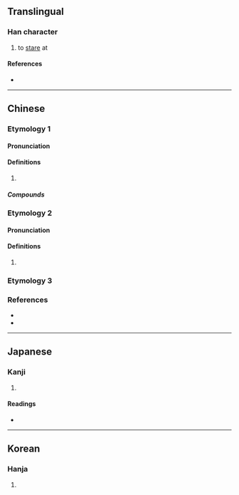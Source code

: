 {{character info/new}}
==Translingual==

===Han character===
{{Han char|rn=9|rad=人|as=09|sn=11|four=29280|canj=OHDF|ids=⿰亻秋}}

# to [[stare]] at

====References====
* {{Han ref|kx=0111.070|dkj=00871|dj=0237.060|hdz=10192.020|uh=5062|ud=20578|bh=D45A|bd=54362}}

----

==Chinese==

===Etymology 1===
{{zh-forms}}

====Pronunciation====
{{zh-pron
|m=chǒu
|c=cau2
|cat=
}}

====Definitions====
{{zh-hanzi}}

# {{zh-alt-form|瞅}}

=====Compounds=====
{{zh-der|不偢不倸|偢問|偢采}}

===Etymology 2===
{{zh-forms}}

====Pronunciation====
{{zh-pron
|c=ciu2
|cat=
}}

====Definitions====
{{zh-hanzi}}

# {{rfdef|zh}}

===Etymology 3===
{{zh-see|僽|v}}

===References===
* {{R:twedu|B00119}}
* {{R:yue:Hanzi}}

----

==Japanese==

===Kanji===
{{ja-kanji|grade=|rs=人09}}

# {{defn|lang=ja|sort=人09}}

====Readings====
* {{ja-readings|on=[[せう]] (seu)|kun=[[いつくしまない]] (itsukushimanai), [[うれへるさま]] (ureherusama)}}

----

==Korean==

===Hanja===
{{ko-hanja|hangeul=초|rv=cho|mr=ch'o}}

# {{defn|lang=ko|sort=人09}}
